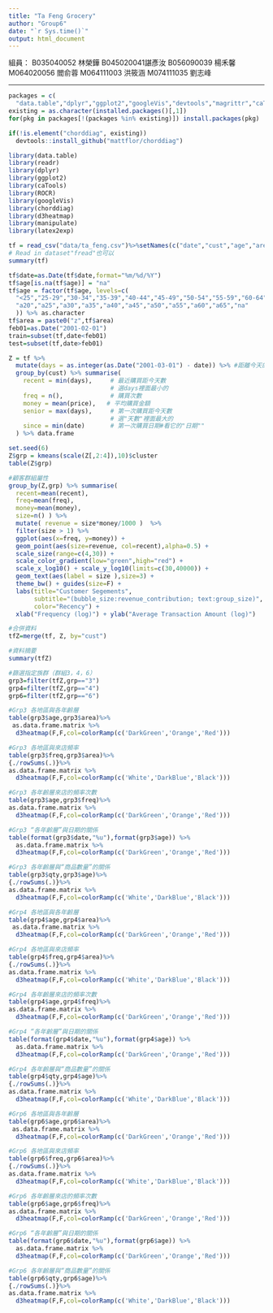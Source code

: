 ---
title: "Ta Feng Grocery"
author: "Group6"
date: "`r Sys.time()`"
output: html_document
---
組員： B035040052 林榮鏵 B045020041諶彥汝 B056090039 楊禾馨 M064020056 閻俞蓉 M064111003 洪筱涵 M074111035 劉志峰
<hr>


```{r}
packages = c(
  "data.table","dplyr","ggplot2","googleVis","devtools","magrittr","caTools","ROCR","caTools","d3heatmap","readr","manipulate","latex2exp")
existing = as.character(installed.packages()[,1])
for(pkg in packages[!(packages %in% existing)]) install.packages(pkg)

if(!is.element("chorddiag", existing))
  devtools::install_github("mattflor/chorddiag")
```

```{r}
library(data.table)
library(readr)
library(dplyr)
library(ggplot2)
library(caTools)
library(ROCR)
library(googleVis)
library(chorddiag)
library(d3heatmap)
library(manipulate)
library(latex2exp)
```

```{r}
tf = read_csv("data/ta_feng.csv")%>%setNames(c("date","cust","age","area","cat","prod","qty","cost","price"))
# Read in dataset"fread"也可以
summary(tf)
```
```{r}
tf$date=as.Date(tf$date,format="%m/%d/%Y")
tf$age[is.na(tf$age)] = "na"
tf$age = factor(tf$age, levels=c(
  "<25","25-29","30-34","35-39","40-44","45-49","50-54","55-59","60-64",">65","na"), labels=c(
  "a20","a25","a30","a35","a40","a45","a50","a55","a60","a65","na"
  )) %>% as.character
tf$area = paste0("z",tf$area)
feb01=as.Date("2001-02-01")
train=subset(tf,date<feb01)
test=subset(tf,date>feb01)
```

```{r}
Z = tf %>% 
  mutate(days = as.integer(as.Date("2001-03-01") - date)) %>% #距離今天的時間
  group_by(cust) %>% summarise(
    recent = min(days),     # 最近購買距今天數 
                            # 選days裡面最小的
    freq = n(),             # 購買次數
    money = mean(price),   # 平均購買金額
    senior = max(days),     # 第一次購買距今天數
                            # 選"天數"裡面最大的
    since = min(date)       # 第一次購買日期#看它的"日期""
  ) %>% data.frame
```
```{r}
set.seed(6)
Z$grp = kmeans(scale(Z[,2:4]),10)$cluster
table(Z$grp)
```
```{r}
#顧客群組屬性
group_by(Z,grp) %>% summarise(
  recent=mean(recent), 
  freq=mean(freq), 
  money=mean(money), 
  size=n() ) %>% 
  mutate( revenue = size*money/1000 )  %>% 
  filter(size > 1) %>% 
  ggplot(aes(x=freq, y=money)) +
  geom_point(aes(size=revenue, col=recent),alpha=0.5) +
  scale_size(range=c(4,30)) +
  scale_color_gradient(low="green",high="red") +
  scale_x_log10() + scale_y_log10(limits=c(30,40000)) + 
  geom_text(aes(label = size ),size=3) +
  theme_bw() + guides(size=F) +
  labs(title="Customer Segements",
       subtitle="(bubble_size:revenue_contribution; text:group_size)",
       color="Recency") +
  xlab("Frequency (log)") + ylab("Average Transaction Amount (log)")
```
```{r}
#合併資料
tfZ=merge(tf, Z, by="cust")
```

```{r}
#資料摘要
summary(tfZ)
```

```{r}
#篩選指定族群（群組3，4，6）
grp3=filter(tfZ,grp=="3")
grp4=filter(tfZ,grp=="4")
grp6=filter(tfZ,grp=="6")
```
```{r}
#Grp3 各地區與各年齡層
table(grp3$age,grp3$area)%>%
 as.data.frame.matrix %>% 
  d3heatmap(F,F,col=colorRamp(c('DarkGreen','Orange','Red')))
```

```{r}
#Grp3 各地區與來店頻率
table(grp3$freq,grp3$area)%>%
{./rowSums(.)}%>% 
as.data.frame.matrix %>% 
  d3heatmap(F,F,col=colorRamp(c('White','DarkBlue','Black')))
```
```{r}
#Grp3 各年齡層來店的頻率次數
table(grp3$age,grp3$freq)%>%
as.data.frame.matrix %>% 
  d3heatmap(F,F,col=colorRamp(c('DarkGreen','Orange','Red')))
```
```{r}
#Grp3 “各年齡層”與日期的關係
table(format(grp3$date,"%u"),format(grp3$age)) %>%
  as.data.frame.matrix %>% 
  d3heatmap(F,F,col=colorRamp(c('DarkGreen','Orange','Red')))
```
```{r}
#Grp3 各年齡層與“商品數量”的關係
table(grp3$qty,grp3$age)%>%
{./rowSums(.)}%>% 
as.data.frame.matrix %>% 
  d3heatmap(F,F,col=colorRamp(c('White','DarkBlue','Black')))
```
```{r}
#Grp4 各地區與各年齡層
table(grp4$age,grp4$area)%>%
 as.data.frame.matrix %>% 
  d3heatmap(F,F,col=colorRamp(c('DarkGreen','Orange','Red')))
```

```{r}
#Grp4 各地區與來店頻率
table(grp4$freq,grp4$area)%>%
{./rowSums(.)}%>% 
as.data.frame.matrix %>% 
  d3heatmap(F,F,col=colorRamp(c('White','DarkBlue','Black')))
```

```{r}
#Grp4 各年齡層來店的頻率次數
table(grp4$age,grp4$freq)%>%
as.data.frame.matrix %>% 
  d3heatmap(F,F,col=colorRamp(c('DarkGreen','Orange','Red')))
```

```{r}
#Grp4 “各年齡層”與日期的關係
table(format(grp4$date,"%u"),format(grp4$age)) %>%
  as.data.frame.matrix %>% 
  d3heatmap(F,F,col=colorRamp(c('DarkGreen','Orange','Red')))
```

```{r}
#Grp4 各年齡層與“商品數量”的關係
table(grp4$qty,grp4$age)%>%
{./rowSums(.)}%>% 
as.data.frame.matrix %>% 
  d3heatmap(F,F,col=colorRamp(c('White','DarkBlue','Black')))
```

```{r}
#Grp6 各地區與各年齡層
table(grp6$age,grp6$area)%>%
 as.data.frame.matrix %>% 
  d3heatmap(F,F,col=colorRamp(c('DarkGreen','Orange','Red')))
```

```{r}
#Grp6 各地區與來店頻率
table(grp6$freq,grp6$area)%>%
{./rowSums(.)}%>% 
as.data.frame.matrix %>% 
  d3heatmap(F,F,col=colorRamp(c('White','DarkBlue','Black')))
```

```{r}
#Grp6 各年齡層來店的頻率次數
table(grp6$age,grp6$freq)%>%
as.data.frame.matrix %>% 
  d3heatmap(F,F,col=colorRamp(c('DarkGreen','Orange','Red')))
```

```{r}
#Grp6 “各年齡層”與日期的關係
table(format(grp6$date,"%u"),format(grp6$age)) %>%
  as.data.frame.matrix %>% 
  d3heatmap(F,F,col=colorRamp(c('DarkGreen','Orange','Red')))
```

```{r}
#Grp6 各年齡層與“商品數量”的關係
table(grp6$qty,grp6$age)%>%
{./rowSums(.)}%>% 
as.data.frame.matrix %>% 
  d3heatmap(F,F,col=colorRamp(c('White','DarkBlue','Black')))
```

